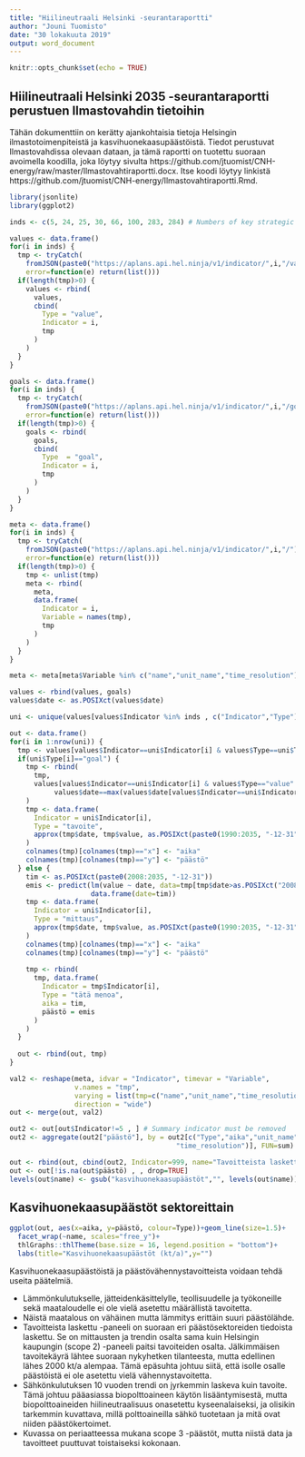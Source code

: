 ```yaml
---
title: "Hiilineutraali Helsinki -seurantaraportti"
author: "Jouni Tuomisto"
date: "30 lokakuuta 2019"
output: word_document
---
```


```r
knitr::opts_chunk$set(echo = TRUE)
```

## Hiilineutraali Helsinki 2035 -seurantaraportti perustuen Ilmastovahdin tietoihin

Tähän dokumenttiin on kerätty ajankohtaisia tietoja Helsingin ilmastotoimenpiteistä ja kasvihuonekaasupäästöistä. Tiedot perustuvat Ilmastovahdissa olevaan dataan, ja tämä raportti on tuotettu suoraan avoimella koodilla, joka löytyy sivulta https://github.com/jtuomist/CNH-energy/raw/master/Ilmastovahtiraportti.docx. Itse koodi löytyy linkistä https://github.com/jtuomist/CNH-energy/Ilmastovahtiraportti.Rmd.

```r
library(jsonlite)
library(ggplot2)

inds <- c(5, 24, 25, 30, 66, 100, 283, 284) # Numbers of key strategic indicators

values <- data.frame()
for(i in inds) {
  tmp <- tryCatch(
    fromJSON(paste0("https://aplans.api.hel.ninja/v1/indicator/",i,"/values/")),
    error=function(e) return(list()))
  if(length(tmp)>0) {
    values <- rbind(
      values,
      cbind(
        Type = "value",
        Indicator = i,
        tmp
      )
    )
  }
}

goals <- data.frame()
for(i in inds) {
  tmp <- tryCatch(
    fromJSON(paste0("https://aplans.api.hel.ninja/v1/indicator/",i,"/goals/")),
    error=function(e) return(list()))
  if(length(tmp)>0) {
    goals <- rbind(
      goals,
      cbind(
        Type  = "goal",
        Indicator = i,
        tmp
      )
    )
  }
}

meta <- data.frame()
for(i in inds) {
  tmp <- tryCatch(
    fromJSON(paste0("https://aplans.api.hel.ninja/v1/indicator/",i,"/")),
    error=function(e) return(list()))
  if(length(tmp)>0) {
    tmp <- unlist(tmp)
    meta <- rbind(
      meta,
      data.frame(
        Indicator = i,
        Variable = names(tmp),
        tmp
      )
    )
  }
}

meta <- meta[meta$Variable %in% c("name","unit_name","time_resolution") , ]

values <- rbind(values, goals)
values$date <- as.POSIXct(values$date)

uni <- unique(values[values$Indicator %in% inds , c("Indicator","Type")])

out <- data.frame()
for(i in 1:nrow(uni)) {
  tmp <- values[values$Indicator==uni$Indicator[i] & values$Type==uni$Type[i] , ]
  if(uni$Type[i]=="goal") {
    tmp <- rbind(
      tmp,
      values[values$Indicator==uni$Indicator[i] & values$Type=="value" & 
           values$date==max(values$date[values$Indicator==uni$Indicator[i] & values$Type=="value"]) , ]
    )
    tmp <- data.frame(
      Indicator = uni$Indicator[i],
      Type = "tavoite",
      approx(tmp$date, tmp$value, as.POSIXct(paste0(1990:2035, "-12-31")))
    )
    colnames(tmp)[colnames(tmp)=="x"] <- "aika"
    colnames(tmp)[colnames(tmp)=="y"] <- "päästö"
  } else {
    tim <- as.POSIXct(paste0(2008:2035, "-12-31"))
    emis <- predict(lm(value ~ date, data=tmp[tmp$date>as.POSIXct("2008-01-01") , ]),
                    data.frame(date=tim))
    tmp <- data.frame(
      Indicator = uni$Indicator[i],
      Type = "mittaus",
      approx(tmp$date, tmp$value, as.POSIXct(paste0(1990:2035, "-12-31")))
    )
    colnames(tmp)[colnames(tmp)=="x"] <- "aika"
    colnames(tmp)[colnames(tmp)=="y"] <- "päästö"
    
    tmp <- rbind(
      tmp, data.frame(
        Indicator = tmp$Indicator[i],
        Type = "tätä menoa",
        aika = tim,
        päästö = emis
      )
    )
  }
  
  out <- rbind(out, tmp)
}

val2 <- reshape(meta, idvar = "Indicator", timevar = "Variable",
                v.names = "tmp", 
                varying = list(tmp=c("name","unit_name","time_resolution")),
                direction = "wide")
out <- merge(out, val2)

out2 <- out[out$Indicator!=5 , ] # Summary indicator must be removed
out2 <- aggregate(out2["päästö"], by = out2[c("Type","aika","unit_name",
                                         "time_resolution")], FUN=sum)

out <- rbind(out, cbind(out2, Indicator=999, name="Tavoitteista laskettu"))
out <- out[!is.na(out$päästö) , , drop=TRUE]
levels(out$name) <- gsub("kasvihuonekaasupäästöt","", levels(out$name))

```

## Kasvihuonekaasupäästöt sektoreittain


```r
ggplot(out, aes(x=aika, y=päästö, colour=Type))+geom_line(size=1.5)+
  facet_wrap(~name, scales="free_y")+
  thlGraphs::thlTheme(base.size = 16, legend.position = "bottom")+
  labs(title="Kasvihuonekaasupäästöt (kt/a)",y="")

```

Kasvihuonekaasupäästöistä ja päästövähennystavoitteista voidaan tehdä useita päätelmiä.

* Lämmönkulutukselle, jätteidenkäsittelylle, teollisuudelle ja työkoneille sekä maataloudelle ei ole vielä asetettu määrällistä tavoitetta.
* Näistä maatalous on vähäinen mutta lämmitys erittäin suuri päästölähde.
* Tavoitteista laskettu -paneeli on suoraan eri päästösektoreiden tiedoista laskettu. Se on mittausten ja trendin osalta sama kuin Helsingin kaupungin (scope 2) -paneeli paitsi tavoiteiden osalta. Jälkimmäisen tavoitekäyrä lähtee suoraan nykyhetken tilanteesta, mutta edellinen lähes 2000 kt/a alempaa. Tämä epäsuhta johtuu siitä, että isolle osalle päästöistä ei ole asetettu vielä vähennystavoitetta.
* Sähkönkulutuksen 10 vuoden trendi on jyrkemmin laskeva kuin tavoite. Tämä johtuu pääasiassa biopolttoaineen käytön lisääntymisestä, mutta biopolttoaineiden hiilineutraalisuus onasetettu kyseenalaiseksi, ja olisikin tarkemmin kuvattava, millä polttoaineilla sähkö tuotetaan ja mitä ovat niiden päästökertoimet.
* Kuvassa on periaatteessa mukana scope 3 -päästöt, mutta niistä data ja tavoitteet puuttuvat toistaiseksi kokonaan.

